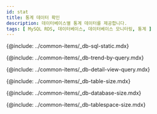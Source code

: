 ```yaml
---
id: stat
title: 통계 데이터 확인
description: 데이터베이스별 통계 데이터를 제공합니다.
tags: [ MySQL RDS, 데이터베이스, 데이터베이스 모니터링, 통계 ]
---
```


{@include: ../common-items/_db-sql-static.mdx}

{@include: ../common-items/_db-trend-by-query.mdx}

{@include: ../common-items/_db-detail-view-query.mdx}

<!-- mysql, mariadb 지원 -->
{@include: ../common-items/_db-table-size.mdx}

<!-- mysql, mariadb 지원 -->
{@include: ../common-items/_db-database-size.mdx}

<!-- oracle, tibero -->
{@include: ../common-items/_db-tablespace-size.mdx}

<!-- oracle, tibero -->
<!-- {@include: ../common-items/_db-sga-size.mdx} -->